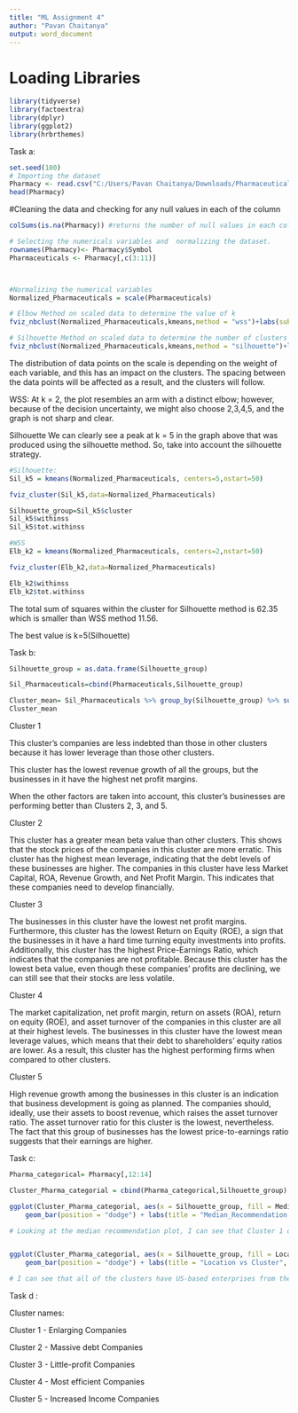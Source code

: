 ```yaml
---
title: "ML Assignment 4"
author: "Pavan Chaitanya"
output: word_document
---
```

# Loading Libraries
```r

library(tidyverse)
library(factoextra)
library(dplyr)
library(ggplot2)
library(hrbrthemes)

```
Task a:

```r
set.seed(100)
# Importing the dataset
Pharmacy <- read.csv("C:/Users/Pavan Chaitanya/Downloads/Pharmaceuticals.csv")
head(Pharmacy)
```
#Cleaning the data and checking for any null values in each of the column
```r
colSums(is.na(Pharmacy)) #returns the number of null values in each column
```

```r
# Selecting the numericals variables and  normalizing the dataset.
rownames(Pharmacy)<- Pharmacy$Symbol
Pharmaceuticals <- Pharmacy[,c(3:11)]



#Normalizing the numerical variables 
Normalized_Pharmaceuticals = scale(Pharmaceuticals)

# Elbow Method on scaled data to determine the value of k
fviz_nbclust(Normalized_Pharmaceuticals,kmeans,method = "wss")+labs(subtitle="Elbow Method")

# Silhouette Method on scaled data to determine the number of clusters
fviz_nbclust(Normalized_Pharmaceuticals,kmeans,method = "silhouette")+labs(subtitle="Silhouette Method")


```


The distribution of data points on the scale is depending on the weight of each variable, and this has an impact on the clusters. The spacing between the data points will be affected as a result, and the clusters will follow.

 WSS:
 At k = 2, the plot resembles an arm with a distinct elbow; however, because of the decision uncertainty, we might also choose 2,3,4,5, and the graph is not sharp and clear.
 
 Silhouette
 We can clearly see a peak at k = 5 in the graph above that was produced using the silhouette method. So, take into account the silhouette strategy.
 

```r
#Silhouette:
Sil_k5 = kmeans(Normalized_Pharmaceuticals, centers=5,nstart=50)

fviz_cluster(Sil_k5,data=Normalized_Pharmaceuticals)

Silhouette_group=Sil_k5$cluster
Sil_k5$withinss
Sil_k5$tot.withinss

#WSS
Elb_k2 = kmeans(Normalized_Pharmaceuticals, centers=2,nstart=50)

fviz_cluster(Elb_k2,data=Normalized_Pharmaceuticals)

Elb_k2$withinss
Elb_k2$tot.withinss

```
The total sum of squares within the cluster for Silhouette method is 62.35 which is smaller than WSS method 11.56.

The best value is k=5(Silhouette)

Task b:
```r

Silhouette_group = as.data.frame(Silhouette_group)

Sil_Pharmaceuticals=cbind(Pharmaceuticals,Silhouette_group)

Cluster_mean= Sil_Pharmaceuticals %>% group_by(Silhouette_group) %>% summarise_all("mean")
Cluster_mean

```



Cluster 1

This cluster's companies are less indebted than those in other clusters because it has lower leverage than those other clusters.

This cluster has the lowest revenue growth of all the groups, but the businesses in it have the highest net profit margins.

When the other factors are taken into account, this cluster's businesses are performing better than Clusters 2, 3, and 5.

Cluster 2 

This cluster has a greater mean beta value than other clusters. This shows that the stock prices of the companies in this cluster are more erratic.
This cluster has the highest mean leverage, indicating that the debt levels of these businesses are higher.
The companies in this cluster have less Market Capital, ROA, Revenue Growth, and Net Profit Margin. This indicates that these companies need to develop financially.

Cluster 3

The businesses in this cluster have the lowest net profit margins. Furthermore, this cluster has the lowest Return on Equity (ROE), a sign that the businesses in it have a hard time turning equity investments into profits.
Additionally, this cluster has the highest Price-Earnings Ratio, which indicates that the companies are not profitable.
Because this cluster has the lowest beta value, even though these companies' profits are declining, we can still see that their stocks are less volatile.

Cluster 4 

The market capitalization, net profit margin, return on assets (ROA), return on equity (ROE), and asset turnover of the companies in this cluster are all at their highest levels.
The businesses in this cluster have the lowest mean leverage values, which means that their debt to shareholders' equity ratios are lower.
As a result, this cluster has the highest performing firms when compared to other clusters.

Cluster 5 

High revenue growth among the businesses in this cluster is an indication that business development is going as planned.
The companies should, ideally, use their assets to boost revenue, which raises the asset turnover ratio. The asset turnover ratio for this cluster is the lowest, nevertheless.
The fact that this group of businesses has the lowest price-to-earnings ratio suggests that their earnings are higher.

Task c:

```r



Pharma_categorical= Pharmacy[,12:14]

Cluster_Pharma_categorial = cbind(Pharma_categorical,Silhouette_group)

ggplot(Cluster_Pharma_categorial, aes(x = Silhouette_group, fill = Median_Recommendation)) +
    geom_bar(position = "dodge") + labs(title = "Median_Recommendation vs Cluster", x = "Cluster") + theme_bw()

# Looking at the median recommendation plot, I can see that Cluster 1 only has one "Strong Buy" recommendation and has a lot of "Hold" recommendations. All of the clusters have a distribution of moderate buy.


ggplot(Cluster_Pharma_categorial, aes(x = Silhouette_group, fill = Location)) +
    geom_bar(position = "dodge") + labs(title = "Location vs Cluster", x = "Cluster") +theme_bw()

# I can see that all of the clusters have US-based enterprises from the Location vs. Cluster Plot. However, different places can be found throughout all clusters.

```

Task d :


Cluster names:

Cluster 1 -  Enlarging Companies 

Cluster 2 -  Massive debt Companies

Cluster 3 - Little-profit Companies

Cluster 4 -  Most efficient Companies

Cluster 5 -  Increased Income Companies


